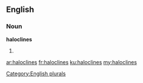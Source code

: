 ==English==

===Noun===
'''haloclines'''

# {{plural of|[[halocline]]}}

[[Category:English plurals]]

[[ar:haloclines]]
[[fr:haloclines]]
[[ku:haloclines]]
[[my:haloclines]]